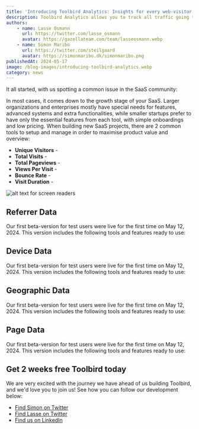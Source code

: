 ```yaml
---
title: 'Introducing Toolbird Analytics: Insights for every web-visitor'
description: Toolbird Analytics allows you to track all traffic going through your website. 
authors:
    - name: Lasse Osmann
      url: https://twitter.com/lasse_osmann
      avatar: https://gazellateam.com/team/lasseosmann.webp
    - name: Simon Maribo
      url: https://twitter.com/steilgaard
      avatar: https://simonmaribo.dk/simonmaribo.png
publishedAt: 2024-05-17
image: /blog-images/introducing-toolbird-analytics.webp
category: news
---
```


It all started, with us spotting a common issue in the SaaS community:

In most cases, it comes down to the growth stage of your SaaS. Larger organizations and enterprises mostly have special needs for features, advanced systems and extra functionalities, while smaller startups prefer to have only the essential features from each tool, with simple onboardings and low pricing. When building new SaaS projects, there are 2 common tools to setup and manage in order to maximise product value and overview:

-   **Unique Visitors** - 
-   **Total Visits** - 
-   **Total Pageviews** - 
-   **Views Per Visit** - 
-   **Bounce Rate** - 
-   **Visit Duration** - 

![alt text for screen readers](/blog-images/founders.webp 'Text to show on mouseover')

## Referrer Data
Our first beta-version for test users were live for the first time on May 12, 2024. This version includes the following tools and features ready to use:

## Device Data
Our first beta-version for test users were live for the first time on May 12, 2024. This version includes the following tools and features ready to use:

## Geographic Data
Our first beta-version for test users were live for the first time on May 12, 2024. This version includes the following tools and features ready to use:

## Page Data
Our first beta-version for test users were live for the first time on May 12, 2024. This version includes the following tools and features ready to use:


## Get 2 weeks free Toolbird today
We are very excited with the journey we have ahead of us building Toolbird, and we'd love you to join us! See how you can follow our development below:

-   [Find Simon on Twitter](https://x.com/steilgaard)
-   [Find Lasse on Twitter](https://x.com/lasse_osmann)
-   [Find us on LinkedIn](https://www.linkedin.com/company/toolbird-io/)
